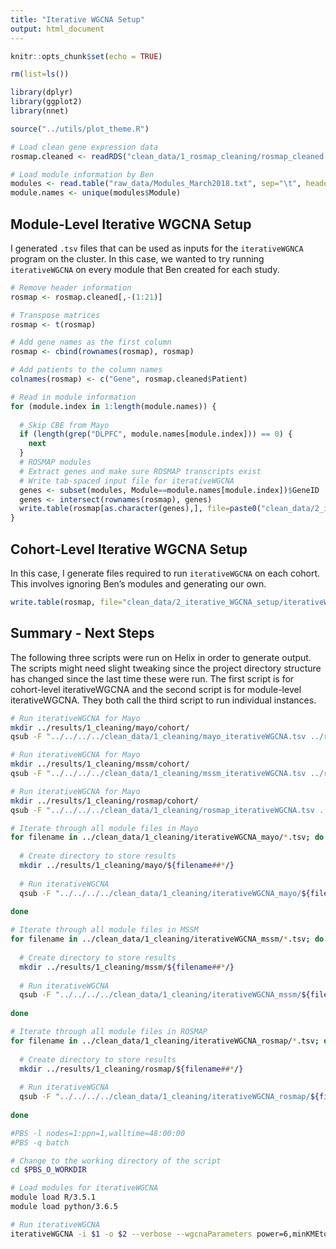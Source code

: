 ```yaml
---
title: "Iterative WGCNA Setup"
output: html_document
---
```


```r
knitr::opts_chunk$set(echo = TRUE)

rm(list=ls())

library(dplyr)
library(ggplot2)
library(nnet)

source("../utils/plot_theme.R")
```

```r
# Load clean gene expression data
rosmap.cleaned <- readRDS("clean_data/1_rosmap_cleaning/rosmap_cleaned.RDS")

# Load module information by Ben
modules <- read.table("raw_data/Modules_March2018.txt", sep="\t", header=T)
module.names <- unique(modules$Module)
```

Module-Level Iterative WGCNA Setup
----------------------------------

I generated `.tsv` files that can be used as inputs for the `iterativeWGNCA` program on the cluster. In this case, we wanted to try running `iterativeWGCNA` on every module that Ben created for each study.

```r
# Remove header information
rosmap <- rosmap.cleaned[,-(1:21)]

# Transpose matrices
rosmap <- t(rosmap)

# Add gene names as the first column
rosmap <- cbind(rownames(rosmap), rosmap)

# Add patients to the column names
colnames(rosmap) <- c("Gene", rosmap.cleaned$Patient)

# Read in module information
for (module.index in 1:length(module.names)) {
  
  # Skip CBE from Mayo
  if (length(grep("DLPFC", module.names[module.index])) == 0) {
    next
  }
  # ROSMAP modules
  # Extract genes and make sure ROSMAP transcripts exist
  # Write tab-spaced input file for iterativeWGCNA
  genes <- subset(modules, Module==module.names[module.index])$GeneID
  genes <- intersect(rownames(rosmap), genes)
  write.table(rosmap[as.character(genes),], file=paste0("clean_data/2_iterative_WGCNA_setup/", module.names[module.index], ".tsv"), row.names=F, col.names=T, sep="\t", quote=F)
}
```

Cohort-Level Iterative WGCNA Setup
----------------------------------

In this case, I generate files required to run `iterativeWGCNA` on each cohort. This involves ignoring Ben's modules and generating our own.

```r
write.table(rosmap, file="clean_data/2_iterative_WGCNA_setup/iterativeWGCNA.tsv", row.names=F, col.names=T, sep="\t", quote=F)

```

Summary - Next Steps
--------------------

The following three scripts were run on Helix in order to generate output. The scripts might need slight tweaking since the project directory structure has changed since the last time these were run. The first script is for cohort-level iterativeWGCNA and the second script is for module-level iterativeWGCNA. They both call the third script to run individual instances.

```bash
# Run iterativeWGCNA for Mayo
mkdir ../results/1_cleaning/mayo/cohort/
qsub -F "../../../../clean_data/1_cleaning/mayo_iterativeWGCNA.tsv ../results/1_cleaning/mayo/cohort/" 1d_iterative_WGCNA_module_individual.sh

# Run iterativeWGCNA for Mayo
mkdir ../results/1_cleaning/mssm/cohort/
qsub -F "../../../../clean_data/1_cleaning/mssm_iterativeWGCNA.tsv ../results/1_cleaning/mssm/cohort/" 1d_iterative_WGCNA_module_individual.sh

# Run iterativeWGCNA for Mayo
mkdir ../results/1_cleaning/rosmap/cohort/
qsub -F "../../../../clean_data/1_cleaning/rosmap_iterativeWGCNA.tsv ../results/1_cleaning/rosmap/cohort/" 1d_iterative_WGCNA_module_individual.sh
```

```bash
# Iterate through all module files in Mayo
for filename in ../clean_data/1_cleaning/iterativeWGCNA_mayo/*.tsv; do
  
  # Create directory to store results
  mkdir ../results/1_cleaning/mayo/${filename##*/}
  
  # Run iterativeWGCNA
  qsub -F "../../../../clean_data/1_cleaning/iterativeWGCNA_mayo/${filename##*/} ../clean_data/1_cleaning/mayo/${filename##*/}" 1d_iterative_WGCNA_module_individual.sh
  
done

# Iterate through all module files in MSSM
for filename in ../clean_data/1_cleaning/iterativeWGCNA_mssm/*.tsv; do
  
  # Create directory to store results
  mkdir ../results/1_cleaning/mssm/${filename##*/}
  
  # Run iterativeWGCNA
  qsub -F "../../../../clean_data/1_cleaning/iterativeWGCNA_mssm/${filename##*/} ../clean_data/1_cleaning/mssm/${filename##*/}" 1d_iterative_WGCNA_module_individual.sh
  
done

# Iterate through all module files in ROSMAP
for filename in ../clean_data/1_cleaning/iterativeWGCNA_rosmap/*.tsv; do
  
  # Create directory to store results
  mkdir ../results/1_cleaning/rosmap/${filename##*/}
  
  # Run iterativeWGCNA
  qsub -F "../../../../clean_data/1_cleaning/iterativeWGCNA_rosmap/${filename##*/} ../clean_data/1_cleaning/rosmap/${filename##*/}" 1d_iterative_WGCNA_module_individual.sh
  
done
```

```bash
#PBS -l nodes=1:ppn=1,walltime=48:00:00
#PBS -q batch

# Change to the working directory of the script
cd $PBS_O_WORKDIR

# Load modules for iterativeWGCNA
module load R/3.5.1
module load python/3.6.5

# Run iterativeWGCNA
iterativeWGCNA -i $1 -o $2 --verbose --wgcnaParameters power=6,minKMEtoStay=0.6,minCoreKME=0.6,minCoreKMESize=100
```



